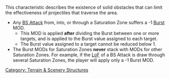{{section-terrain-and-scenery-section}}


{{n4only}}
{{n4list}}
This characteristic describes the existence of solid obstacles that can limit the effectiveness of projectiles that traverse the area.

{{skillbox |black| SATURATION | }}
{{Effects}}
* Any [[BS Attack]] from, into, or through a Saturation Zone suffers a -1 [[Burst]] MOD.
** This MOD is applied '''after''' dividing the Burst between one or more targets, and is applied to the Burst value assigned to each target.
** The Burst value assigned to a target cannot be reduced below 1.
* The Burst MODs for Saturation Zones '''never''' stack with MODs for other Saturation Zones. For example, if the [[LoF]] of a BS Attack is draw through several Saturation Zones, the player will apply only a -1 Burst MOD. 


{{n4end}}



[[Category: Terrain & Scenery Structures]]